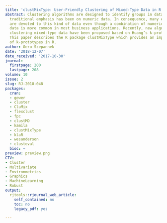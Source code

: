 ```yaml
---
title: 'clustMixType: User-Friendly Clustering of Mixed-Type Data in R'
abstract: Clustering algorithms are designed to identify groups in data where the
  traditional emphasis has been on numeric data. In consequence, many existing algorithms
  are devoted to this kind of data even though a combination of numeric and categorical
  data is more common in most business applications. Recently, new algorithms for
  clustering mixed-type data have been proposed based on Huang’s k-prototypes algorithm.
  This paper describes the R package clustMixType which provides an implementation
  of k-prototypes in R.
author: Gero Szepannek
date: '2018-12-07'
date_received: '2017-10-30'
journal:
  firstpage: 200
  lastpage: 208
volume: 10
issue: 2
slug: RJ-2018-048
packages:
  cran:
  - gower
  - cluster
  - CluMix
  - flexclust
  - fpc
  - clustMD
  - kamila
  - clustMixType
  - klaR
  - wesanderson
  - clusteval
  bioc: ~
preview: preview.png
CTV:
- Cluster
- Multivariate
- Environmetrics
- Graphics
- MachineLearning
- Robust
output:
  rjtools::rjournal_web_article:
    self_contained: no
    toc: no
    legacy_pdf: yes

---
```

